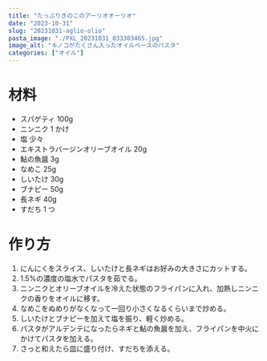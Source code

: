 ```yaml
---
title: "たっぷりきのこのアーリオオーリオ"
date: "2023-10-31"
slug: "20231031-aglio-olio"
pasta_image: "./PXL_20231031_033303465.jpg"
image_alt: "キノコがたくさん入ったオイルベースのパスタ"
categories: ["オイル"]
---
```


# 材料

- スパゲティ 100g
- ニンニク 1 かけ
- 塩 少々
- エキストラバージンオリーブオイル 20g
- 鮎の魚醤 3g
- なめこ 25g
- しいたけ 30g
- ブナピー 50g
- 長ネギ 40g
- すだち 1 つ

# 作り方

1. にんにくをスライス、しいたけと長ネギはお好みの大きさにカットする。
2. 1.5%の濃度の塩水でパスタを茹でる。
3. ニンニクとオリーブオイルを冷えた状態のフライパンに入れ、加熱しニンニクの香りをオイルに移す。
4. なめこをぬめりがなくなって一回り小さくなるくらいまで炒める。
5. しいたけとブナピーを加えて塩を振り、軽く炒める。
6. パスタがアルデンテになったらネギと鮎の魚醤を加え、フライパンを中火にかけてパスタを加える。
7. さっと和えたら皿に盛り付け、すだちを添える。
